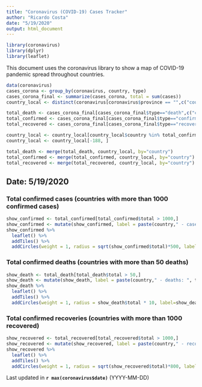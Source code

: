 ```yaml
---
title: "Coronavirus (COVID-19) Cases Tracker"
author: "Ricardo Costa"
date: "5/19/2020"
output: html_document
---
```


```r
library(coronavirus)
library(dplyr)
library(leaflet)
```

This document uses the coronavirus library to show a map of COVID-19 pandemic spread throughout countries.

```r
data(coronavirus)
cases_corona <- group_by(coronavirus, country, type)
cases_corona_final <- summarize(cases_corona, total = sum(cases))
country_local <- distinct(coronavirus[coronavirus$province == "",c("country", "lat", "long")])

total_death <- cases_corona_final[cases_corona_final$type=="death",c("country","total")]
total_confirmed <- cases_corona_final[cases_corona_final$type=="confirmed",c("country","total")]
total_recovered <- cases_corona_final[cases_corona_final$type=="recovered",c("country","total")]

country_local <- country_local[country_local$country %in% total_confirmed$country, ]
country_local <- country_local[-188, ]

total_death <- merge(total_death, country_local, by="country")
total_confirmed <- merge(total_confirmed, country_local, by="country")
total_recovered <- merge(total_recovered, country_local, by="country")
```
## Date: 5/19/2020

### Total confirmed cases (countries with more than 1000 confirmed cases)

```r
show_confirmed <- total_confirmed[total_confirmed$total > 1000,]
show_confirmed <- mutate(show_confirmed, label = paste(country," - cases: ", total))
show_confirmed %>% 
  leaflet() %>%
  addTiles() %>%
  addCircles(weight = 1, radius = sqrt(show_confirmed$total)*500, label=show_confirmed$label, color="blue")
```

### Total confirmed deaths (countries with more than 50 deaths)

```r
show_death <- total_death[total_death$total > 50,]
show_death <- mutate(show_death, label = paste(country," - deaths: ", total))
show_death %>% 
  leaflet() %>%
  addTiles() %>%
  addCircles(weight = 1, radius = show_death$total * 10, label=show_death$label, color = "red")
```

### Total confirmed recoveries (countries with more than 1000 recovered)

```r
show_recovered <- total_recovered[total_recovered$total > 1000,]
show_recovered <- mutate(show_recovered, label = paste(country," - recovered: ", total))
show_recovered %>% 
  leaflet() %>%
  addTiles() %>%
  addCircles(weight = 1, radius = sqrt(show_recovered$total)*800, label=show_recovered$label, color="green")
```

Last updated in **`r max(coronavirus$date)`** (YYYY-MM-DD)